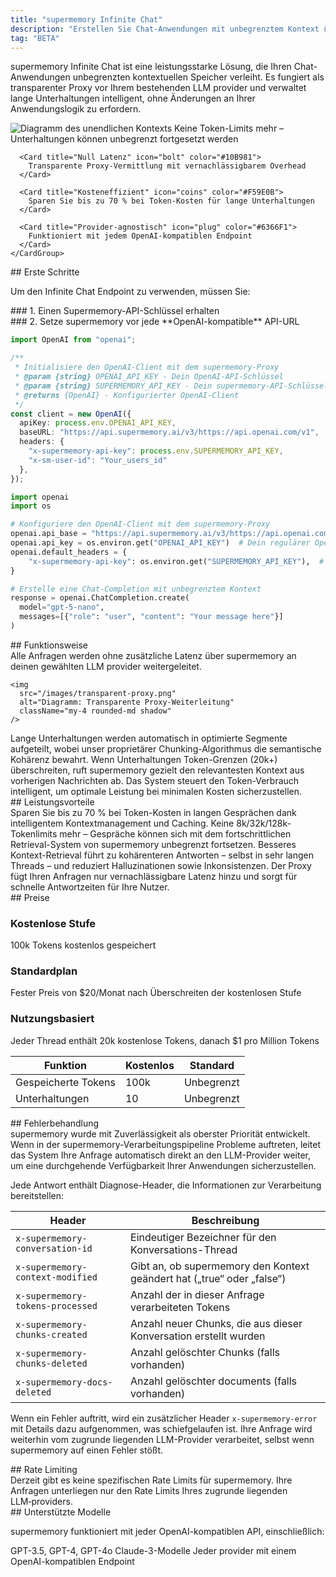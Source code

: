 ```yaml
---
title: "supermemory Infinite Chat"
description: "Erstellen Sie Chat-Anwendungen mit unbegrenztem Kontext über den intelligenten Proxy von supermemory"
tag: "BETA"
---
```



supermemory Infinite Chat ist eine leistungsstarke Lösung, die Ihren Chat-Anwendungen unbegrenzten kontextuellen Speicher verleiht. Es fungiert als transparenter Proxy vor Ihrem bestehenden LLM provider und verwaltet lange Unterhaltungen intelligent, ohne Änderungen an Ihrer Anwendungslogik zu erfordern.

<img src="/images/infinite-context.png" alt="Diagramm des unendlichen Kontexts" className="rounded-lg shadow-lg" />

<Tabs>
  <Tab title="Wesentliche Funktionen">
    <CardGroup cols={2}>
      <Card title="Unbegrenzter Kontext" icon="infinity" color="#4F46E5">
        Keine Token-Limits mehr – Unterhaltungen können unbegrenzt fortgesetzt werden
      </Card>

      <Card title="Null Latenz" icon="bolt" color="#10B981">
        Transparente Proxy-Vermittlung mit vernachlässigbarem Overhead
      </Card>

      <Card title="Kosteneffizient" icon="coins" color="#F59E0B">
        Sparen Sie bis zu 70 % bei Token-Kosten für lange Unterhaltungen
      </Card>

      <Card title="Provider-agnostisch" icon="plug" color="#6366F1">
        Funktioniert mit jedem OpenAI-kompatiblen Endpoint
      </Card>
    </CardGroup>
  </Tab>
</Tabs>


<div id="getting-started">
  ## Erste Schritte
</div>

Um den Infinite Chat Endpoint zu verwenden, müssen Sie:

<div id="1-get-a-supermemory-api-key">
  ### 1. Einen Supermemory-API-Schlüssel erhalten
</div>

<GettingAPIKey />

<div id="2-add-supermemory-in-front-of-any-openai-compatible-api-url">
  ### 2. Setze supermemory vor jede **OpenAI-kompatible** API-URL
</div>

<CodeGroup>

```typescript Typescript
import OpenAI from "openai";

/**
 * Initialisiere den OpenAI-Client mit dem supermemory-Proxy
 * @param {string} OPENAI_API_KEY - Dein OpenAI-API-Schlüssel
 * @param {string} SUPERMEMORY_API_KEY - Dein supermemory-API-Schlüssel
 * @returns {OpenAI} - Konfigurierter OpenAI-Client
 */
const client = new OpenAI({
  apiKey: process.env.OPENAI_API_KEY,
  baseURL: "https://api.supermemory.ai/v3/https://api.openai.com/v1",
  headers: {
    "x-supermemory-api-key": process.env.SUPERMEMORY_API_KEY,
    "x-sm-user-id": "Your_users_id"
  },
});
```

```python Python
import openai
import os

# Konfiguriere den OpenAI-Client mit dem supermemory-Proxy
openai.api_base = "https://api.supermemory.ai/v3/https://api.openai.com/v1"
openai.api_key = os.environ.get("OPENAI_API_KEY")  # Dein regulärer OpenAI-API-Schlüssel
openai.default_headers = {
    "x-supermemory-api-key": os.environ.get("SUPERMEMORY_API_KEY"),  # Dein supermemory-API-Schlüssel
}

# Erstelle eine Chat-Completion mit unbegrenztem Kontext
response = openai.ChatCompletion.create(
  model="gpt-5-nano",
  messages=[{"role": "user", "content": "Your message here"}]
)
```

</CodeGroup>

<div id="how-it-works">
  ## Funktionsweise
</div>

<Steps>
  <Step title="Transparente Proxy-Weiterleitung">
    Alle Anfragen werden ohne zusätzliche Latenz über supermemory an deinen gewählten LLM provider weitergeleitet.

    <img
      src="/images/transparent-proxy.png"
      alt="Diagramm: Transparente Proxy-Weiterleitung"
      className="my-4 rounded-md shadow"
    />
  </Step>
  <Step title="Intelligentes Chunking">
    Lange Unterhaltungen werden automatisch in optimierte Segmente aufgeteilt, wobei unser proprietärer Chunking-Algorithmus die semantische Kohärenz bewahrt.
  </Step>
  <Step title="Smartes Retrieval">
    Wenn Unterhaltungen Token-Grenzen (20k+) überschreiten, ruft supermemory gezielt den relevantesten Kontext aus vorherigen Nachrichten ab.
  </Step>
  <Step title="Automatisches Token-Management">
    Das System steuert den Token-Verbrauch intelligent, um optimale Leistung bei minimalen Kosten sicherzustellen.
  </Step>
</Steps>

<div id="performance-benefits">
  ## Leistungsvorteile
</div>

<Accordion title="Reduzierter Tokenverbrauch" defaultOpen icon="coins">
  Sparen Sie bis zu 70 % bei Token-Kosten in langen Gesprächen dank intelligentem Kontextmanagement und Caching.
</Accordion>

<Accordion title="Unbegrenzter Kontext" icon="infinity">
  Keine 8k/32k/128k-Tokenlimits mehr – Gespräche können sich mit dem fortschrittlichen Retrieval-System von supermemory unbegrenzt fortsetzen.
</Accordion>

<Accordion title="Verbesserte Antwortqualität" icon="sparkles">
  Besseres Kontext-Retrieval führt zu kohärenteren Antworten – selbst in sehr langen Threads – und reduziert Halluzinationen sowie Inkonsistenzen.
</Accordion>

<Accordion title="Keine Performance-Einbußen" icon="bolt">
  Der Proxy fügt Ihren Anfragen nur vernachlässigbare Latenz hinzu und sorgt für schnelle Antwortzeiten für Ihre Nutzer.
</Accordion>

<div id="pricing">
  ## Preise
</div>

<Tabs>
  <Tab title="Pläne">
    <div className="mt-4">
      <div className="grid grid-cols-1 md:grid-cols-3 gap-4">
        <div className="p-4 border rounded-lg">
          <h3 className="text-lg font-bold">Kostenlose Stufe</h3>
          <p className="text-sm text-gray-600 dark:text-gray-300">100k Tokens kostenlos gespeichert</p>
        </div>
        <div className="p-4 border rounded-lg">
          <h3 className="text-lg font-bold">Standardplan</h3>
          <p className="text-sm text-gray-600 dark:text-gray-300">Fester Preis von $20/Monat nach Überschreiten der kostenlosen Stufe</p>
        </div>
        <div className="p-4 border rounded-lg">
          <h3 className="text-lg font-bold">Nutzungsbasiert</h3>
          <p className="text-sm text-gray-600 dark:text-gray-300">Jeder Thread enthält 20k kostenlose Tokens, danach $1 pro Million Tokens</p>
        </div>
      </div>
    </div>
  </Tab>
  <Tab title="Vergleich">
    <div className="mt-4">
      <table className="min-w-full divide-y divide-gray-200">
        <thead>
          <tr>
            <th className="px-6 py-3 text-left text-xs font-medium text-gray-500 uppercase tracking-wider">
              Funktion
            </th>
            <th className="px-6 py-3 text-left text-xs font-medium text-gray-500 uppercase tracking-wider">
              Kostenlos
            </th>
            <th className="px-6 py-3 text-left text-xs font-medium text-gray-500 uppercase tracking-wider">
              Standard
            </th>
          </tr>
        </thead>
        <tbody className="divide-y divide-gray-200">
          <tr>
            <td className="px-6 py-4 whitespace-nowrap text-sm">
              Gespeicherte Tokens
            </td>
            <td className="px-6 py-4 whitespace-nowrap text-sm">
              100k
            </td>
            <td className="px-6 py-4 whitespace-nowrap text-sm">
              Unbegrenzt
            </td>
          </tr>
          <tr>
            <td className="px-6 py-4 whitespace-nowrap text-sm">
              Unterhaltungen
            </td>
            <td className="px-6 py-4 whitespace-nowrap text-sm">
              10
            </td>
            <td className="px-6 py-4 whitespace-nowrap text-sm">
              Unbegrenzt
            </td>
          </tr>
        </tbody>
      </table>
    </div>
  </Tab>
</Tabs>

<div id="error-handling">
  ## Fehlerbehandlung
</div>

<Note>
  supermemory wurde mit Zuverlässigkeit als oberster Priorität entwickelt. Wenn in der supermemory-Verarbeitungspipeline Probleme auftreten, leitet das System Ihre Anfrage automatisch direkt an den LLM-Provider weiter, um eine durchgehende Verfügbarkeit Ihrer Anwendungen sicherzustellen.
</Note>

Jede Antwort enthält Diagnose-Header, die Informationen zur Verarbeitung bereitstellen:

| Header                           | Beschreibung                                                           |
| -------------------------------- | ---------------------------------------------------------------------- |
| `x-supermemory-conversation-id`  | Eindeutiger Bezeichner für den Konversations-Thread                    |
| `x-supermemory-context-modified` | Gibt an, ob supermemory den Kontext geändert hat („true“ oder „false“) |
| `x-supermemory-tokens-processed` | Anzahl der in dieser Anfrage verarbeiteten Tokens                      |
| `x-supermemory-chunks-created`   | Anzahl neuer Chunks, die aus dieser Konversation erstellt wurden       |
| `x-supermemory-chunks-deleted`   | Anzahl gelöschter Chunks (falls vorhanden)                             |
| `x-supermemory-docs-deleted`     | Anzahl gelöschter documents (falls vorhanden)                          |

Wenn ein Fehler auftritt, wird ein zusätzlicher Header `x-supermemory-error` mit Details dazu aufgenommen, was schiefgelaufen ist. Ihre Anfrage wird weiterhin vom zugrunde liegenden LLM-Provider verarbeitet, selbst wenn supermemory auf einen Fehler stößt.

<div id="rate-limiting">
  ## Rate Limiting
</div>

<Info>
  Derzeit gibt es keine spezifischen Rate Limits für supermemory. Ihre Anfragen unterliegen nur den Rate Limits Ihres zugrunde liegenden LLM‑providers.
</Info>

<div id="supported-models">
  ## Unterstützte Modelle
</div>

supermemory funktioniert mit jeder OpenAI-kompatiblen API, einschließlich:

<CardGroup cols={3}>
  <Card title="OpenAI" icon="openai">
    GPT-3.5, GPT-4, GPT-4o
  </Card>
  <Card title="Anthropic" icon="user-astronaut">
    Claude-3-Modelle
  </Card>
  <Card title="Other Providers" icon="plug">
    Jeder provider mit einem OpenAI-kompatiblen Endpoint
  </Card>
</CardGroup>